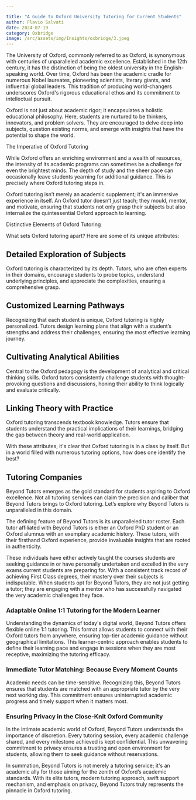 ```yaml
---

title: "A Guide to Oxford University Tutoring for Current Students"
author: Flavio Salvati
date: 2024-07-19
category: Oxbridge
image: /src/assets/img/Insights/oxbridge/3.jpeg
---
```



The University of Oxford, commonly referred to as Oxford, is synonymous with centuries of unparalleled academic excellence. Established in the 12th century, it has the distinction of being the oldest university in the English-speaking world. Over time, Oxford has been the academic cradle for numerous Nobel laureates, pioneering scientists, literary giants, and influential global leaders. This tradition of producing world-changers underscores Oxford's rigorous educational ethos and its commitment to intellectual pursuit.

Oxford is not just about academic rigor; it encapsulates a holistic educational philosophy. Here, students are nurtured to be thinkers, innovators, and problem solvers. They are encouraged to delve deep into subjects, question existing norms, and emerge with insights that have the potential to shape the world.

The Imperative of Oxford Tutoring

While Oxford offers an enriching environment and a wealth of resources, the intensity of its academic programs can sometimes be a challenge for even the brightest minds. The depth of study and the sheer pace can occasionally leave students yearning for additional guidance. This is precisely where Oxford tutoring steps in.

Oxford tutoring isn’t merely an academic supplement; it's an immersive experience in itself. An Oxford tutor doesn’t just teach; they mould, mentor, and motivate, ensuring that students not only grasp their subjects but also internalize the quintessential Oxford approach to learning.

Distinctive Elements of Oxford Tutoring

What sets Oxford tutoring apart? Here are some of its unique attributes:

## Detailed Exploration of Subjects

Oxford tutoring is characterized by its depth. Tutors, who are often experts in their domains, encourage students to probe topics, understand underlying principles, and appreciate the complexities, ensuring a comprehensive grasp.

## Customized Learning Pathways

Recognizing that each student is unique, Oxford tutoring is highly personalized. Tutors design learning plans that align with a student’s strengths and address their challenges, ensuring the most effective learning journey.

## Cultivating Analytical Abilities

Central to the Oxford pedagogy is the development of analytical and critical thinking skills. Oxford tutors consistently challenge students with thought-provoking questions and discussions, honing their ability to think logically and evaluate critically.

## Linking Theory with Practice

Oxford tutoring transcends textbook knowledge. Tutors ensure that students understand the practical implications of their learnings, bridging the gap between theory and real-world application.

With these attributes, it's clear that Oxford tutoring is in a class by itself. But in a world filled with numerous tutoring options, how does one identify the best?

## Tutoring Companies

Beyond Tutors emerges as the gold standard for students aspiring to Oxford excellence. Not all tutoring services can claim the precision and caliber that Beyond Tutors brings to Oxford tutoring. Let’s explore why Beyond Tutors is unparalleled in this domain.

The defining feature of Beyond Tutors is its unparalleled tutor roster. Each tutor affiliated with Beyond Tutors is either an Oxford PhD student or an Oxford alumnus with an exemplary academic history. These tutors, with their firsthand Oxford experience, provide invaluable insights that are rooted in authenticity.

These individuals have either actively taught the courses students are seeking guidance in or have personally undertaken and excelled in the very exams current students are preparing for. With a consistent track record of achieving First Class degrees, their mastery over their subjects is indisputable. When students opt for Beyond Tutors, they are not just getting a tutor; they are engaging with a mentor who has successfully navigated the very academic challenges they face.

### Adaptable Online 1:1 Tutoring for the Modern Learner

Understanding the dynamics of today's digital world, Beyond Tutors offers flexible online 1:1 tutoring. This format allows students to connect with their Oxford tutors from anywhere, ensuring top-tier academic guidance without geographical limitations. This learner-centric approach enables students to define their learning pace and engage in sessions when they are most receptive, maximizing the tutoring efficacy.

### Immediate Tutor Matching: Because Every Moment Counts

Academic needs can be time-sensitive. Recognizing this, Beyond Tutors ensures that students are matched with an appropriate tutor by the very next working day. This commitment ensures uninterrupted academic progress and timely support when it matters most.

### Ensuring Privacy in the Close-Knit Oxford Community

In the intimate academic world of Oxford, Beyond Tutors understands the importance of discretion. Every tutoring session, every academic challenge shared, and every milestone achieved is kept confidential. This unwavering commitment to privacy ensures a trusting and open environment for students, allowing them to seek guidance without reservations.

In summation, Beyond Tutors is not merely a tutoring service; it's an academic ally for those aiming for the zenith of Oxford’s academic standards. With its elite tutors, modern tutoring approach, swift support mechanism, and emphasis on privacy, Beyond Tutors truly represents the pinnacle in Oxford tutoring.